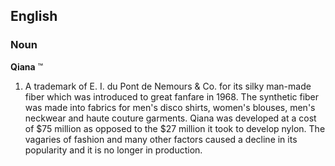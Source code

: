 ==English==

===Noun===
'''Qiana''' ™

# A trademark of E. I. du Pont de Nemours & Co. for its silky man-made fiber which was introduced to great fanfare in 1968. The synthetic fiber was made into fabrics for men's disco shirts, women's blouses, men's neckwear and haute couture garments. Qiana was developed at a cost of $75 million as opposed to the $27 million it took to develop nylon. The vagaries of fashion and many other factors caused a decline in its popularity and it is no longer in production.